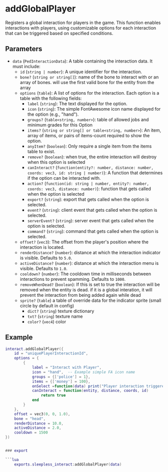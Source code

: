 # addGlobalPlayer

Registers a global interaction for players in the game. This function enables interactions with players, using customizable options for each interaction that can be triggered based on specified conditions.

## Parameters

- `data` (`PedInteractionData`): A table containing the interaction data. It must include:
  - `id` (`string | number`): A unique identifier for the interaction.
  - `bone?` (`string or string[]`): name of the bone to interact with or an array of bones. will use the first valid bone for the entity from the array
  - `options` (`table`): A list of options for the interaction. Each option is a table with the following fields:
    - `label` (`string`): The text displayed for the option.
    - `icon` (`string`): The simple FontAwesome icon name displayed for the option (e.g., "hand").
    - `groups?` (`table<string, number>`): table of allowed jobs and minimum grades for this Option
    - `items?` (`string or string[] or table<string, number>`): An item, array of items, or pairs of items-count required to show the option.
    - `anyItem?` (`boolean`): Only require a single item from the items table to exist.
    - `remove?` (`boolean`): when true, the entire interaction will destroy when this option is selected
    - `canInteract?` (`function(entity?: number, distance: number, coords: vec3, id: string | number)`): A function that determines if the option can be interacted with.
    - `action?` (`function(id: string | number, entity?: number, coords: vec3, distance: number)`): function that gets called when the option is selected
    - `export?` (`string`): export that gets called when the option is selected.
    - `event?` (`string`): client event that gets called when the option is selected.
    - `serverEvent?` (`string`): server event that gets called when the option is selected.
    - `command?` (`string`): command that gets called when the option is selected.
  - `offset?` (`vec3`): The offset from the player's position where the interaction is located.
  - `renderDistance?` (`number`): distance at which the interaction indicator is visible. Defaults to `5.0`.
  - `activeDistance?` (`number`): distance at which the interaction menu is visible. Defaults to `1.0`.
  - `cooldown?` (`number`): The cooldown time in milliseconds between interactions to prevent spamming. Defaults to `1000`.
  - `removeWhenDead?` (`boolean`): If this is set to true the interaction will be removed when the entity is dead. if it is a global interation, it will prevent the interaction from being added again while dead
  - `sprite?` (`table`) a table of override data for the indicator sprite (small circle by default in config)
    - `dict?` (`string`) texture dictionary
    - `txt?` (`string`) texture name
    - `color?` (`vec4`) color

## Example

```lua
interact.addGlobalPlayer({
    id = "uniquePlayerInteractionId",
    options = {
        {
            label = "Interact with Player",
            icon = "hand",  -- Example simple FA icon name
            groups = {['police'] = 1},
            items = {['money'] = 100},
            onSelect =function(data) print("Player interaction triggered") end,
            canInteract = function(entity, distance, coords, id)
                return true
            end
        }
    },
    offset = vec3(0, 0, 1.0),
    bone = "head",
    renderDistance = 10.0,
    activeDistance = 2.0,
    cooldown = 1500
})


### export

```lua
    exports.sleepless_interact:addGlobalPlayer(data)
```
